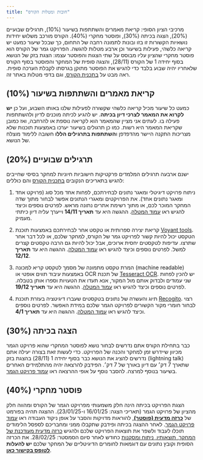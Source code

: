 ```yaml
---
title: "חובות ומטלות הקורס"
---
```


מרכיבי הציון הסופי: קריאת מאמרים והשתתפות בשיעור (10%), תרגילים שבועיים (20%), הצגה בכיתה (30%), ופוסטר מחקרי (40%). הקורס מורכב משלוש יחידות נושאיות הקשורות זו בזו ובונות לתמונה רחבה של התחום, כך שבכל שיעור כמעט יש קריאה כלשהי, פעילות בשיעור וכן ארבע מטלות להגשה. הפרויקט גמר של הקורס הוא פוסטר מחקרי שהציון עליו מבוסס על שתי הצגות והפוסטר עצמו: הצגת בזק של הנושא בסוף יחידה 1 של הקורס (28/11), והצגה סופית של המחקר והפוסטר בסוף הקורס שלאחריו יהיה שבוע בלבד כדי להגיש את הפוסטר מתוקן בגרסתו לקבלת הערכה סופית. ראה מבט על [בתכנית הקורס](/about.qmd){target="_blank"}, וגם בדפי מטלות באתר זה.

## קריאת מאמרים והשתתפות בשיעור (10%)

כמעט כל שיעור מכיל קריאה כלשהי שקשורה לפעילות שלנו באותו השבוע, ועל כן **יש לקרוא את המאמר לצרכי דיון בכיתה**. יש להגיע לכיתה מוכנים לדיון ולהשתתפות פעילה בו. לעתים אני מציין שהמאמר הוא לקריאה נוספת או להרחבה, ואז כמובן שקריאת המאמר היא רשות. כמו כן תרגולים בשיעור יערכו באמצעות תוכנות שלא מצריכות התקנה היישר מהדפדפן ו**השתתפות בתרגילים הללו** חשובה ללימוד מוצלח של הנושא.

## תרגילים שבועיים (20%)

ישנם ארבעה תרגילים המלמדים פרקטיקות חישוביות חיוניות למחקר בסיסי שחייבים להגיש בתאריכים הנקובים [בתכנית הקורס](/about.qmd){target="_blank"} והם כוללים:

1.  ניתוח פרויקט דיגיטלי ומאגר נתונים לבחירתכם, לפחות אחד מכל סוג (פרויקט אחד ומאגר נתונים אחד). את הפרויקטים ומאגרי הנתונים אפשר לבחור מתוך שדה המחקר המוכר לכם, או מתוך רשימת אתרים נתונה מראש. לפרטים נוספים וכיצד להגיש ראו [עמוד המטלה](/assignments/proj-analysis.qmd){target="_blank"}. ההגשה היא עד **תאריך 14/11** וייערך עליה דיון כיתתי מעמיק.

2.  קריאת יצירה ספרותית או טקסט אחר לבחירתכם באמצעות תוכנת [Voyant tools](https://voyant-tools.org/){target="_blank"}. הטקסט יכול להיות קשור לפרויקט גמר של הקורס, למחקר שלכם, או לכל דבר אחר שתרצו. עדיפות לטקסטים יחסית ארוכים, אבל יכול להיות גם הרבה טקסטים קצרים למשל. לפרטים נוספים וכיצד להגיש ראו [עמוד המטלה](/assignments/distant-reading.qmd){target="_blank"}. ההגשה היא עד **תאריך 12/12**.

3.  המרת טקסט מתמונה של מסמך לטקסט קריא למכונה (machine readable) באמצעות עיבוד תווים אופטי או OCR של תכנת [Tesseract OCR](https://tesseract-ocr.github.io/tessdoc/User-Projects-%E2%80%93-3rdParty.html){target="_blank"}. יש להכין לפחות שני עמודים ולבדוק אותם מול המקור, אנא תעדו את הטעויות וספרו אותן בטבלה. לפרטים נוספים וכיצד להגיש ראו [עמוד המטלה](/assignments/ocr.qmd){target="_blank"}. ההגשה היא עד **תאריך 19/12**.

4.  תיוג והעשרה של נתונים בטקסטים שעברו דיגיטציה בעזרת תוכנת [Recogito](https://recogito.pelagios.org/){target="_blank"}. רצוי לבחור חומרי מקור הקשורים לפרויקט הגמר שלכם במידת האפשר. לפרטים נוספים וכיצד להגיש ראו [עמוד המטלה](/assignments/markup.qmd){target="_blank"}. ההגשה היא עד **תאריך 4/1**.

## הצגה בכיתה (30%)

כבר בתחילת הקורס אתם נדרשים לבחור נושא לפוסטר המחקרי שהוא פרויקט הגמר מכיוון שיידרש זמן למחקר והכנה של הפרויקט. כדי לעשות זאת בצורה יעילה אתם נדרשים להציג את הנושא כבר בסוף יחידה 1 (28/11) בהצגת בזק (lightning talk) שתארך 7 דק׳ עם דיון באורך של 7 דק׳. הפידבק להרצאה יהיה מהתלמידים האחרים בשיעור בנוסף למרצה. להסבר נוסף על אופי ההרצאה ראו [עמוד פרויקט הגמר](/assignments/poster.qmd){target="_blank"}.

## פוסטר מחקרי (40%)

הצגת הפרויקט בכיתה הינה חלק משמעותי מפרויקט הגמר של הקורס ומהווה חלק מהציון של פרויקט הגמר (תאריכי הצגה: 16/01/25 ו-23/01/25). ההצגה תהיה בפורמט של [**כרזה מדעית (פוסטר)**]{.underline}, להוראות מדויקות והסבר על אופן ניקוד העבודה ראו [עמוד פרויקט הגמר](/assignments/poster.qmd){target="_blank"}. לאחר ההצגה בכיתה ופידבק שתקבלו ממני ומחבריכם לספסל הלימודים תוכלו לעבוד ולשפר את תוצאות הפרויקט שלכם ולהגיש [כרזה מדעית מעודכנת של המחקר, תוצאותיו, ניתוח ומסקנות]{.underline} כחודש לאחר סיום הסמסטר: 28/02/25. את הכרזה הסופית וקובץ נתונים עם דוגמאות לחומרים הדיגיטליים של המחקר שלכם **יש להעלות [לטופס בקישור כאן](https://forms.gle/jnYxWsqG3ha5q6JV9){target="_blank"}**.
